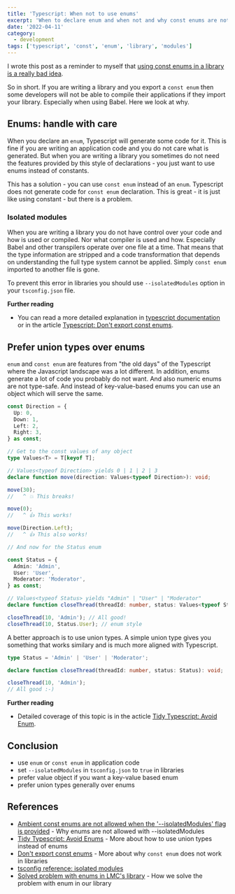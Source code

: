 ```yaml
---
title: 'Typescript: When not to use enums'
excerpt: 'When to declare enum and when not and why const enums are not so good'
date: '2022-04-11'
category:
  - development
tags: ['typescript', 'const', 'enum', 'library', 'modules']
---
```


I wrote this post as a reminder to myself that [using const enums in a library is a really bad idea][enum-problem-in-library].

So in short. If you are writing a library and you export a `const enum` then some developers will not
be able to compile their applications if they import your library. Especially when using Babel.
Here we look at why.

## Enums: handle with care

When you declare an `enum`, Typescript will generate some code for it. This is fine if you are writing
an application code and you do not care what is generated. But when you are writing a library you sometimes
do not need the features provided by this style of declarations - you just want to use enums instead of constants.

This has a solution - you can use `const enum` instead of an `enum`. Typescript does not generate code for `const enum`
declaration. This is great - it is just like using constant - but there is a problem.

### Isolated modules

When you are writing a library you do not have control over your code and how is used or compiled. Nor what compiler
is used and how. Especially Babel and other transpilers operate over one file at a time. That means that the type information
are stripped and a code transformation that depends on understanding the full type system cannot be applied. Simply `const enum`
imported to another file is gone.

To prevent this error in libraries you should use `--isolatedModules` option in your `tsconfig.json` file.

**Further reading**

- You can read a more detailed explanation in [typescript documentation][tsconfig-isolated-modules] or in the article
  [Typescript: Don't export const enums][dont-export-const-enums].

## Prefer union types over enums

`enum` and `const enum` are features from "the old days" of the Typescript where the Javascript landscape was a lot different.
In addition, enums generate a lot of code you probably do not want. And also numeric enums are not type-safe. And instead
of key-value-based enums you can use an object which will serve the same.

```typescript
const Direction = {
  Up: 0,
  Down: 1,
  Left: 2,
  Right: 3,
} as const;

// Get to the const values of any object
type Values<T> = T[keyof T];

// Values<typeof Direction> yields 0 | 1 | 2 | 3
declare function move(direction: Values<typeof Direction>): void;

move(30);
//   ^ 💥 This breaks!

move(0);
//   ^ 👍 This works!

move(Direction.Left);
//   ^ 👍 This also works!

// And now for the Status enum

const Status = {
  Admin: 'Admin',
  User: 'User',
  Moderator: 'Moderator',
} as const;

// Values<typeof Status> yields "Admin" | "User" | "Moderator"
declare function closeThread(threadId: number, status: Values<typeof Status>): void;

closeThread(10, 'Admin'); // All good!
closeThread(10, Status.User); // enum style
```

A better approach is to use union types. A simple union type gives you something that works similary and is much more aligned
with Typescript.

```typescript
type Status = 'Admin' | 'User' | 'Moderator';

declare function closeThread(threadId: number, status: Status): void;

closeThread(10, 'Admin');
// All good :-)
```

**Further reading**

- Detailed coverage of this topic is in the acticle [Tidy Typescript: Avoid Enum][tidy-typescript-avoid-enums].

## Conclusion

- use `enum` or `const enum` in application code
- set `--isolatedModules` in `tsconfig.json` to `true` in libraries
- prefer value object if you want a key-value based enum
- prefer union types generally over enums

## References

- [Ambient const enums are not allowed when the '--isolatedModules' flag is provided][const-enums-not-allowed] - Why enums are not allowed with --isolatedModules
- [Tidy Typescript: Avoid Enums][tidy-typescript-avoid-enums] - More about how to use union types instead of enums
- [Don't export const enums][dont-export-const-enums] - More about why `const enum` does not work in libraries
- [tsconfig reference: isolated modules][tsconfig-isolated-modules]
- [Solved problem with enums in LMC's library][enum-problem-in-library] - How we solve the problem with enum in our library

[tidy-typescript-avoid-enums]: https://fettblog.eu/tidy-typescript-avoid-enums/
[dont-export-const-enums]: https://ncjamieson.com/dont-export-const-enums/
[tsconfig-isolated-modules]: https://www.typescriptlang.org/tsconfig#isolatedModules
[const-enums-not-allowed]: https://github.com/microsoft/fluentui/issues/7110
[enum-problem-in-library]: https://github.com/lmc-eu/cookie-consent-manager/pull/228
